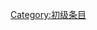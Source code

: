 {{catmore1|[[WikiProject:人權|WikiProject:人權]]}}
{{Articles by Quality|topic=人权|project=人權|format=toc}}
{{Wikipedia category}}
{{empty category}}

[[Category:初级条目|Category:初级条目]]